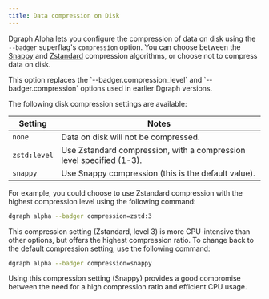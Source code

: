 ```yaml
---
title: Data compression on Disk
---
```


Dgraph Alpha lets you configure the compression of data on disk using the
`--badger` superflag's `compression` option. You can choose between the
[Snappy](https://github.com/golang/snappy) and
[Zstandard](https://github.com/facebook/zstd) compression algorithms, or choose
not to compress data on disk.

<Note>
  This option replaces the `--badger.compression_level` and
  `--badger.compression` options used in earlier Dgraph versions.
</Note>

The following disk compression settings are available:

| Setting      | Notes                                                                |
| ------------ | -------------------------------------------------------------------- |
| `none`       | Data on disk will not be compressed.                                 |
| `zstd:level` | Use Zstandard compression, with a compression level specified (1-3). |
| `snappy`     | Use Snappy compression (this is the default value).                  |

For example, you could choose to use Zstandard compression with the highest
compression level using the following command:

```sh
dgraph alpha --badger compression=zstd:3
```

This compression setting (Zstandard, level 3) is more CPU-intensive than other
options, but offers the highest compression ratio. To change back to the default
compression setting, use the following command:

```sh
dgraph alpha --badger compression=snappy
```

Using this compression setting (Snappy) provides a good compromise between the
need for a high compression ratio and efficient CPU usage.
